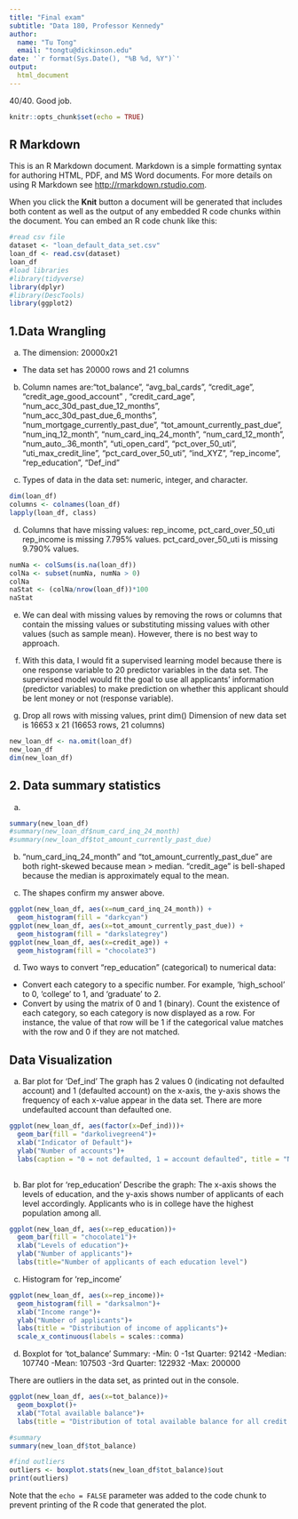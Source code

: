 ```yaml
---
title: "Final exam"
subtitle: "Data 180, Professor Kennedy"
author: 
  name: "Tu Tong"
  email: "tongtu@dickinson.edu"
date: '`r format(Sys.Date(), "%B %d, %Y")`'
output: 
  html_document
---
```

40/40. Good job. 
```r
knitr::opts_chunk$set(echo = TRUE)
```

## R Markdown

This is an R Markdown document. Markdown is a simple formatting syntax for authoring HTML, PDF, and MS Word documents. For more details on using R Markdown see <http://rmarkdown.rstudio.com>.

When you click the **Knit** button a document will be generated that includes both content as well as the output of any embedded R code chunks within the document. You can embed an R code chunk like this:

```r
#read csv file
dataset <- "loan_default_data_set.csv"
loan_df <- read.csv(dataset) 
loan_df
#load libraries
#library(tidyverse)
library(dplyr)
#library(DescTools)
library(ggplot2)
```

## 1.Data Wrangling

a) The dimension: 20000x21
- The data set has 20000 rows and 21 columns

b) Column names are:"tot_balance", "avg_bal_cards", "credit_age", "credit_age_good_account" , "credit_card_age", "num_acc_30d_past_due_12_months", "num_acc_30d_past_due_6_months", "num_mortgage_currently_past_due", "tot_amount_currently_past_due", "num_inq_12_month", "num_card_inq_24_month", "num_card_12_month",   "num_auto_.36_month", "uti_open_card", "pct_over_50_uti", "uti_max_credit_line", "pct_card_over_50_uti", "ind_XYZ", "rep_income", "rep_education", "Def_ind"

c) Types of data in the data set: numeric, integer, and character.

```r
dim(loan_df)
columns <- colnames(loan_df)
lapply(loan_df, class)
```

d) Columns that have missing values: rep_income, pct_card_over_50_uti
rep_income is missing 7.795% values.
pct_card_over_50_uti is missing 9.790% values.
```r
numNa <- colSums(is.na(loan_df))
colNa <- subset(numNa, numNa > 0)
colNa
naStat <- (colNa/nrow(loan_df))*100
naStat
```

e) We can deal with missing values by removing the rows or columns that contain the missing values or substituting missing values with other values (such as sample mean). However, there is no best way to approach.

f) With this data, I would fit a supervised learning model because there is one response variable to 20 predictor variables in the data set. The supervised model would fit the goal to use all applicants' information (predictor variables) to make prediction on whether this applicant should be lent money or not (response variable).

g) Drop all rows with missing values, print dim()
Dimension of new data set is 16653 x 21 (16653 rows, 21 columns)
```r
new_loan_df <- na.omit(loan_df)
new_loan_df
dim(new_loan_df)
```

## 2. Data summary statistics

a)
```r
summary(new_loan_df)
#summary(new_loan_df$num_card_inq_24_month)
#summary(new_loan_df$tot_amount_currently_past_due)
```

b) "num_card_inq_24_month" and "tot_amount_currently_past_due" are both right-skewed because mean > median.
"credit_age" is bell-shaped because the median is approximately equal to the mean.

c) The shapes confirm my answer above.
```r
ggplot(new_loan_df, aes(x=num_card_inq_24_month)) +
  geom_histogram(fill = "darkcyan")
ggplot(new_loan_df, aes(x=tot_amount_currently_past_due)) +
  geom_histogram(fill = "darkslategrey")
ggplot(new_loan_df, aes(x=credit_age)) +
  geom_histogram(fill = "chocolate3")
```

d) Two ways to convert "rep_education" (categorical) to numerical data:
- Convert each category to a specific number. For example, 'high_school' to 0, 'college' to 1, and 'graduate' to 2.
- Convert by using the matrix of 0 and 1 (binary). Count the existence of each category, so each category is now displayed as a row. For instance, the value of that row will be 1 if the categorical value matches with the row and 0 if they are not matched.

## Data Visualization

a) Bar plot for 'Def_ind'
The graph has 2 values 0 (indicating not defaulted account) and 1 (defaulted account) on the x-axis, the y-axis shows the frequency of each x-value appear in the data set. There are more undefaulted account than defaulted one.
```r
ggplot(new_loan_df, aes(factor(x=Def_ind)))+
  geom_bar(fill = "darkolivegreen4")+
  xlab("Indicator of Default")+
  ylab("Number of accounts")+
  labs(caption = "0 = not defaulted, 1 = account defaulted", title = "Number of accounts based on the indicator of default")
  
```

b) Bar plot for 'rep_education'
Describe the graph: The x-axis shows the levels of education, and the y-axis shows number of applicants of each level accordingly. Applicants who is in college have the highest population among all.
```r
ggplot(new_loan_df, aes(x=rep_education))+
  geom_bar(fill = "chocolate1")+
  xlab("Levels of education")+
  ylab("Number of applicants")+
  labs(title="Number of applicants of each education level")
```

c) Histogram for 'rep_income'

```r
ggplot(new_loan_df, aes(x=rep_income))+
  geom_histogram(fill = "darksalmon")+
  xlab("Income range")+
  ylab("Number of applicants")+
  labs(title = "Distribution of income of applicants")+
  scale_x_continuous(labels = scales::comma)
```

d) Boxplot for 'tot_balance'
Summary:
-Min: 0
-1st Quarter: 92142
-Median: 107740
-Mean: 107503
-3rd Quarter: 122932
-Max: 200000

There are outliers in the data set, as printed out in the console.

```r
ggplot(new_loan_df, aes(x=tot_balance))+
  geom_boxplot()+
  xlab("Total available balance")+
  labs(title = "Distribution of total available balance for all credit products")

#summary
summary(new_loan_df$tot_balance) 

#find outliers
outliers <- boxplot.stats(new_loan_df$tot_balance)$out
print(outliers)

```
Note that the `echo = FALSE` parameter was added to the code chunk to prevent printing of the R code that generated the plot.
